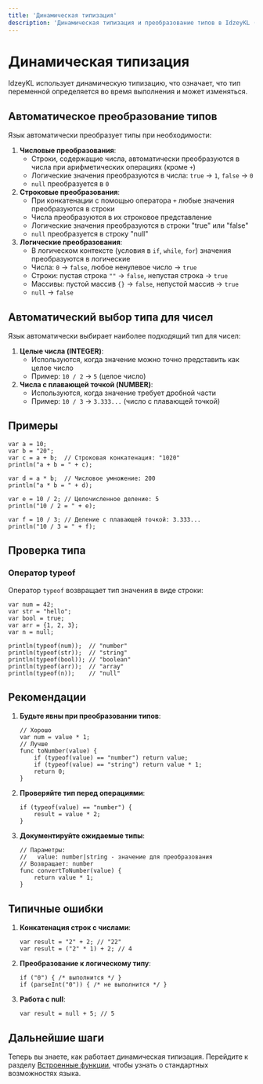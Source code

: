 ```yaml
---
title: 'Динамическая типизация'
description: 'Динамическая типизация и преобразование типов в IdzeyKL (строго по INSTRUCTIONS.md)'
---
```


# Динамическая типизация

IdzeyKL использует динамическую типизацию, что означает, что тип переменной определяется во время выполнения и может изменяться.

## Автоматическое преобразование типов

Язык автоматически преобразует типы при необходимости:

1. **Числовые преобразования**:
   - Строки, содержащие числа, автоматически преобразуются в числа при арифметических операциях (кроме `+`)
   - Логические значения преобразуются в числа: `true` → `1`, `false` → `0`
   - `null` преобразуется в `0`
2. **Строковые преобразования**:
   - При конкатенации с помощью оператора `+` любые значения преобразуются в строки
   - Числа преобразуются в их строковое представление
   - Логические значения преобразуются в строки "true" или "false"
   - `null` преобразуется в строку "null"
3. **Логические преобразования**:
   - В логическом контексте (условия в `if`, `while`, `for`) значения преобразуются в логические
   - Числа: `0` → `false`, любое ненулевое число → `true`
   - Строки: пустая строка `""` → `false`, непустая строка → `true`
   - Массивы: пустой массив `{}` → `false`, непустой массив → `true`
   - `null` → `false`

## Автоматический выбор типа для чисел

Язык автоматически выбирает наиболее подходящий тип для чисел:

1. **Целые числа (INTEGER)**:
   - Используются, когда значение можно точно представить как целое число
   - Пример: `10 / 2` → `5` (целое число)
2. **Числа с плавающей точкой (NUMBER)**:
   - Используются, когда значение требует дробной части
   - Пример: `10 / 3` → `3.333...` (число с плавающей точкой)

## Примеры

```
var a = 10;
var b = "20";
var c = a + b;  // Строковая конкатенация: "1020"
println("a + b = " + c);

var d = a * b;  // Числовое умножение: 200
println("a * b = " + d);

var e = 10 / 2; // Целочисленное деление: 5
println("10 / 2 = " + e);

var f = 10 / 3; // Деление с плавающей точкой: 3.333...
println("10 / 3 = " + f);
```

## Проверка типа

### Оператор typeof

Оператор `typeof` возвращает тип значения в виде строки:

```ikl
var num = 42;
var str = "hello";
var bool = true;
var arr = {1, 2, 3};
var n = null;

println(typeof(num));  // "number"
println(typeof(str));  // "string"
println(typeof(bool)); // "boolean"
println(typeof(arr));  // "array"
println(typeof(n));    // "null"
```

## Рекомендации

1. **Будьте явны при преобразовании типов**:
   ```ikl
   // Хорошо
   var num = value * 1;
   // Лучше
   func toNumber(value) {
       if (typeof(value) == "number") return value;
       if (typeof(value) == "string") return value * 1;
       return 0;
   }
   ```
2. **Проверяйте тип перед операциями**:
   ```ikl
   if (typeof(value) == "number") {
       result = value * 2;
   }
   ```
3. **Документируйте ожидаемые типы**:
   ```ikl
   // Параметры:
   //   value: number|string - значение для преобразования
   // Возвращает: number
   func convertToNumber(value) {
       return value * 1;
   }
   ```

## Типичные ошибки

1. **Конкатенация строк с числами**:
   ```ikl
   var result = "2" + 2; // "22"
   var result = ("2" * 1) + 2; // 4
   ```
2. **Преобразование к логическому типу**:
   ```ikl
   if ("0") { /* выполнится */ }
   if (parseInt("0")) { /* не выполнится */ }
   ```
3. **Работа с null**:
   ```ikl
   var result = null + 5; // 5
   ```

## Дальнейшие шаги

Теперь вы знаете, как работает динамическая типизация. Перейдите к разделу [Встроенные функции](/docs/built-in-functions), чтобы узнать о стандартных возможностях языка. 
